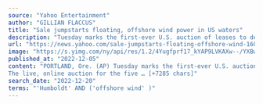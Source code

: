 ```yaml
---
source: "Yahoo Entertainment"
author: "GILLIAN FLACCUS"
title: "Sale jumpstarts floating, offshore wind power in US waters"
description: "Tuesday marks the first-ever U.S. auction of leases to develop commercial-scale floating wind farms, in the deep waters off the West Coast. The live, online..."
url: "https://news.yahoo.com/sale-jumpstarts-floating-offshore-wind-160732400.html"
image: "https://s.yimg.com/ny/api/res/1.2/4Yugfprf17_kYAP9LVKAXw--/YXBwaWQ9aGlnaGxhbmRlcjt3PTEyMDA7aD04MDA-/https://media.zenfs.com/en/ap.org/ce01fe0c199e19b7b34b4b5756aa26d1"
published_at: "2022-12-05"
content: "PORTLAND, Ore. (AP) Tuesday marks the first-ever U.S. auction of leases to develop commercial-scale floating wind farms, in the deep waters off the West Coast.
The live, online auction for the five … [+7285 chars]"
search_date: "2022-12-20"
terms: "'Humboldt' AND ('offshore wind' )"
---
```



